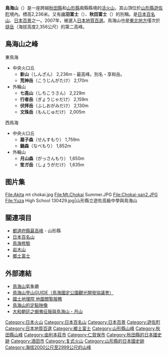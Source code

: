 {{Infobox Mountain
| 名稱 =鳥海山
| 照片 =MtChokaiFromOkojoland.jpg
| 照片說明 = 
| 海拔 =2236公尺
| 位置 ={{JPN}}<br />[[山形縣|山形縣]][[遊佐町|遊佐町]]<br />[[秋田縣|秋田縣]][[由利本莊市|由利本莊市]]，[[仁賀保市|仁賀保市]]
| 山脈 =獨立峰
| 相對高度 = 
| 座標 ={{coord|39|3|0|N|140|1|48|E}}
| 地形圖 = 
| 類別 =
| 年齡 = 
| 最近噴發 =
| 首次登頂 =
| 最容易的攀登路線 =
| pushpin_map = Japan Tohoku
| pushpin_map_caption = 鳥海山的位置
| latd=39 |latm=3 |lats=0 |latNS=N
| longd=140 |longm=1 |longs=48 |longEW=E
}}
{{Japanese|japanese=鳥海山|kana=ちょうかいさん|romaji=Chokai san}}
'''鳥海山'''（{{lang|ja|ちょうかいさん}}）是一座跨越[[秋田縣|秋田縣]]和[[山形縣|山形縣]]兩縣縣境的[[活火山|活火山]]，其山頂位於[[山形縣|山形縣]][[遊佐町|遊佐町]]境內。標高2,236米。又有'''出羽富士'''（{{lang|ja|でわふじ}}）、'''秋田富士'''（{{lang|ja|あきたふじ}}）的別稱。是[[日本百名山|日本百名山]]、[[日本百景|日本百景]]之一。2007年，被選入[[日本地質百選|日本地質百選]]。鳥海山也是[[東北地方|東北地方]]僅次於[[燧岳|燧岳]]（海拔高度2,356公尺）的第二高峰。

== 鳥海山之峰 ==
東鳥海
* 中央火口丘
** '''新山'''（しんざん） 2,236m - 最高峰。別名・享和岳。
** '''荒神岳'''（こうじんがたけ） 2,170m
* 外輪山
** '''七高山'''（しちこうさん） 2,229m
** '''行者岳'''（ぎょうじゃだけ） 2,159m
** '''伏拝岳'''（ふしおがみだけ） 2,130m
** '''文珠岳'''（もんじゅだけ） 2,005m
西鳥海
* 中央火口丘
** '''扇子森'''（せんすもり） 1,759m
** '''鍋森'''（なべもり） 1,652m
* 外輪山
** '''月山森'''（がっさんもり） 1,650m
** '''笙ガ岳'''（しょうがだけ） 1,635m


== 图片集 ==
<gallery perrow="6">
File:Akita mt chokai.jpg
File:Mt.Chokai Summer.JPG
File:Chokai-san2.JPG
File:Yuza High School 130429.jpg|山形縣立遊佐高級中學與鳥海山
</gallery>

== 關連項目 ==
* [[都道府縣最高峰|都道府縣最高峰]] - 山形縣
* [[日本百名山|日本百名山]]
* [[鳥海修驗|鳥海修驗]]
* [[岩木山|岩木山]]
* [[鄉土富士|鄉土富士]]

== 外部連結 ==
{{commonscat|Mount Chokai}}
* [https://web.archive.org/web/20090926062335/http://www.seisvol.kishou.go.jp/sendai/209_Chokaisan/209.htm  鳥海山]氣象廳
* [http://www.chokaizan.com/ 鳥海山登山GUIDE（鳥海國定公園觀光開發協議會）]
* [http://watchizu.gsi.go.jp/watchizu.html?b=390557&l=1400256 國土地理院 地圖閲覧服務]
* [http://www.kisakata.org/live/live.html 鳥海山的定點映像]
* [https://web.archive.org/web/20090519021941/http://www.jomon.com/~emisi/semi/18semi/resume/tamaki-3.htm 大和朝廷之蝦夷征服與鳥海山・月山]

{{日本百名山}}
{{日本活火山}}
{{Authority control}}
{{DEFAULTSORT:Chokai san}}
[[Category:日本火山|Category:日本火山]]
[[Category:日本百名山|Category:日本百名山]]
[[Category:日本百景|Category:日本百景]]
[[Category:遊佐町|Category:遊佐町]]
[[Category:日本地質百選|Category:日本地質百選]]
[[Category:鄉土富士|Category:鄉土富士]]
[[Category:山形縣山峰|Category:山形縣山峰]]
[[Category:秋田縣山峰|Category:秋田縣山峰]]
[[Category:由利本莊市|Category:由利本莊市]]
[[Category:仁賀保市|Category:仁賀保市]]
[[Category:秋田縣的日本國史跡|Category:秋田縣的日本國史跡]]
[[Category:酒田市|Category:酒田市]]
[[Category:复式火山|Category:复式火山]]
[[Category:山形縣的日本國史跡|Category:山形縣的日本國史跡]]
[[Category:海拔2000公尺至2999公尺的山峰|Category:海拔2000公尺至2999公尺的山峰]]